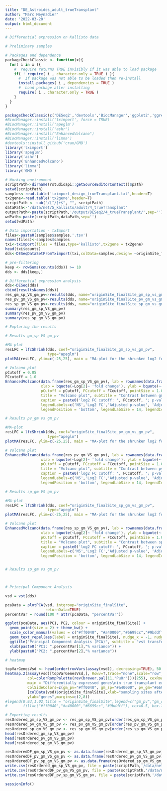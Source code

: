 ---
title: "DE_Astroides_adult_trueTransplant"
author: "Marc Meynadier"
date: '2022-03-20'
output: html_document
---

```{r}
# Differential expression on Kallisto data 

# Preliminary samples 

# Packages and dependence
packageCheckClassic <- function(x){
  for( i in x ){
    #  require returns TRUE invisibly if it was able to load package
    if( ! require( i , character.only = TRUE ) ){
      #  If package was not able to be loaded then re-install
      install.packages( i , dependencies = TRUE )
      #  Load package after installing
      require( i , character.only = TRUE )
    }
  }
}

packageCheckClassic(c('DESeq2','devtools','BiocManager','ggplot2','ggrepel','markdown','RColorBrewer','genefilter','gplots'))
#BiocManager::install('tximport', force = TRUE)
#BiocManager::install('apeglm')
#BiocManager::install('ashr')
#BiocManager::install("EnhancedVolcano")
#BiocManager::install('limma')
#devtools::install_github('cran/GMD')
library('tximport')
library('apeglm')
library('ashr')
library('EnhancedVolcano')
library('limma')
library('GMD')

# Working environment 
scriptPath<-dirname(rstudioapi::getSourceEditorContext()$path)
setwd(scriptPath)
samples<-read.table('tximport_design_trueTransplant.txt',header=T)
tx2gene<-read.table('tx2gene',header=T)
scriptPath <- sub("/[^/]+$", "", scriptPath)
dataPath<-'/data/net/5_kallisto/adult/4_trueTransplant'
outputPath<-paste(scriptPath,'/output/DESeq2/4_trueTransplant/',sep='')
wdPath<-paste(scriptPath,dataPath,sep='')
setwd(wdPath)

# Data importation - txImport
files<-paste0(samples$samples,'.tsv')
names(files)<-samples$samples
txi<-tximport(files = files,type='kallisto',tx2gene = tx2gene)
head(txi$counts)
dds<-DESeqDataSetFromTximport(txi,colData=samples,design= ~originSite_finalSite)

# pre-filtering
keep <- rowSums(counts(dds)) >= 10 
dds <- dds[keep,]

# Differential expression analysis
dds<-DESeq(dds)
cbind(resultsNames(dds))
res_gm_sp_VS_gm_pv<-results(dds, name="originSite_finalSite_gm_sp_vs_gm_pv", alpha = 0.05)
res_pv_gm_VS_gm_pv<-results(dds, name="originSite_finalSite_pv_gm_vs_gm_pv", alpha = 0.05)
res_sp_gm_VS_gm_pv<-results(dds, name="originSite_finalSite_sp_gm_vs_gm_pv", alpha = 0.05)
summary(res_gm_sp_VS_gm_pv)
summary(res_pv_gm_VS_gm_pv)
summary(res_sp_gm_VS_gm_pv)

# Exploring the results

# Results gm_sp VS gm_pv

#MA-plot
resLFC = lfcShrink(dds, coef="originSite_finalSite_gm_sp_vs_gm_pv", 
                   type="apeglm")
plotMA(resLFC, ylim=c(-25,25), main = "MA-plot for the shrunken log2 fold changes")

# Volcano plot
pCutoff = 0.05
FCcutoff = 1.0
EnhancedVolcano(data.frame(res_gm_sp_VS_gm_pv), lab = rownames(data.frame(res_pv_gm_VS_gm_pv)), x = 'log2FoldChange', y = 'padj',
                xlab = bquote(~Log[2]~ 'fold change'), ylab = bquote(~-Log[10]~adjusted~italic(P)),
                pCutoff = pCutoff, FCcutoff = FCcutoff, pointSize = 1.0, labSize = 2.0,
                title = "Volcano plot", subtitle = "Contrast between gm_sp and gm_pv",
                caption = paste0('log2 FC cutoff: ', FCcutoff, '; p-value cutoff: ', pCutoff, '\nTotal = ', nrow(res_gm_sp_VS_gm_pv), ' variables'),
                legendLabels=c('NS','Log2 FC','Adjusted p-value', 'Adjusted p-value & Log2 FC'),
                legendPosition = 'bottom', legendLabSize = 14, legendIconSize = 5.0)

# Results pv_gm vs gm_pv

#MA-plot
resLFC = lfcShrink(dds, coef="originSite_finalSite_pv_gm_vs_gm_pv", 
                   type="apeglm")
plotMA(resLFC, ylim=c(-25,25), main = "MA-plot for the shrunken log2 fold changes")

# Volcano plot
EnhancedVolcano(data.frame(res_pv_gm_VS_gm_pv), lab = rownames(data.frame(res_pv_gm_VS_gm_pv)), x = 'log2FoldChange', y = 'padj',
                xlab = bquote(~Log[2]~ 'fold change'), ylab = bquote(~-Log[10]~adjusted~italic(P)),
                pCutoff = pCutoff, FCcutoff = FCcutoff, pointSize = 1.0, labSize = 2.0,
                title = "Volcano plot", subtitle = "Contrast between pv_gm and gm_pv",
                caption = paste0('log2 FC cutoff: ', FCcutoff, '; p-value cutoff: ', pCutoff, '\nTotal = ', nrow(res_pv_gm_VS_gm_pv), ' variables'),
                legendLabels=c('NS','Log2 FC','Adjusted p-value', 'Adjusted p-value & Log2 FC'),
                legendPosition = 'bottom', legendLabSize = 14, legendIconSize = 5.0)

# Results sp_gm VS gm_pv

#MA-plot
resLFC = lfcShrink(dds, coef="originSite_finalSite_sp_gm_vs_gm_pv", 
                   type="apeglm")
plotMA(resLFC, ylim=c(-25,25), main = "MA-plot for the shrunken log2 fold changes")

# Volcano plot
EnhancedVolcano(data.frame(res_sp_gm_VS_gm_pv), lab = rownames(data.frame(res_pv_gm_VS_gm_pv)), x = 'log2FoldChange', y = 'padj',
                xlab = bquote(~Log[2]~ 'fold change'), ylab = bquote(~-Log[10]~adjusted~italic(P)),
                pCutoff = pCutoff, FCcutoff = FCcutoff, pointSize = 1.0, labSize = 2.0,
                title = "Volcano plot", subtitle = "Contrast between sp_gm and gm_pv",
                caption = paste0('log2 FC cutoff: ', FCcutoff, '; p-value cutoff: ', pCutoff, '\nTotal = ', nrow(res_sp_gm_VS_gm_pv), ' variables'),
                legendLabels=c('NS','Log2 FC','Adjusted p-value', 'Adjusted p-value & Log2 FC'),
                legendPosition = 'bottom', legendLabSize = 14, legendIconSize = 5.0)


# Results sp_gm vs gm_pv



# Principal Component Analysis

vsd = vst(dds)

pcaData = plotPCA(vsd, intgroup="originSite_finalSite", 
                  returnData=TRUE)
percentVar = round(100 * attr(pcaData, "percentVar"))

ggplot(pcaData, aes(PC1, PC2, colour = originSite_finalSite)) + 
  geom_point(size = 2) + theme_bw() + 
  scale_color_manual(values = c("#ff0040", "#a40000","#6699cc","#9bddff")) +
  geom_text_repel(aes(label = originSite_finalSite), nudge_x = -1, nudge_y = 0.2, size = 3) +
  ggtitle("Principal Component Analysis (PCA)", subtitle = "vst transformation") +
  xlab(paste0("PC1: ",percentVar[1],"% variance")) +
  ylab(paste0("PC2: ",percentVar[2],"% variance"))

# heatmap

topVarGenesVsd <- head(order(rowVars(assay(vsd)), decreasing=TRUE), 50 )
heatmap.2(assay(vsd)[topVarGenesVsd,], Rowv=T,trace="none",scale="row",keysize=1, key.par = list(mar=c(3,4,3,0)),
          col=colorRampPalette(rev(brewer.pal(11,"PuOr")))(255), cexRow=0.5, cexCol=0.7, labCol=F,
          main = "Differentially expressed genes\nin true transplant experiment",
          ColSideColors=c(gm_pv="#ff0040", gm_sp="#a40000", pv_gm="#6699cc",sp_gm="#9bddff")
          [colData(vsd)$originSite_finalSite],xlab="sampling sites after transplantation", density.info="none",
          ylab="genes",margins=c(2,8))
#legend(0.93,1.02,title = "originSite_finalSite",legend=c("gm_pv","gm_sp","pv_gm","sp_gm"), 
#       fill=c("#ff0040","#a40000","#6699cc","#9bddff"), cex=0.5, box.lty=1,xpd=T)

# Exporting results
resOrdered_gm_sp_VS_gm_pv <- res_gm_sp_VS_gm_pv[order(res_gm_sp_VS_gm_pv$pvalue),]
resOrdered_pv_gm_VS_gm_pv <- res_pv_gm_VS_gm_pv[order(res_pv_gm_VS_gm_pv$pvalue),]
resOrdered_sp_gm_VS_gm_pv <- res_sp_gm_VS_gm_pv[order(res_sp_gm_VS_gm_pv$pvalue),]
head(resOrdered_gm_sp_VS_gm_pv)
head(resOrdered_pv_gm_VS_gm_pv)
head(resOrdered_sp_gm_VS_gm_pv)

resOrderedDF_gm_sp_VS_gm_pv <- as.data.frame(resOrdered_gm_sp_VS_gm_pv)
resOrderedDF_pv_gm_VS_gm_pv <- as.data.frame(resOrdered_pv_gm_VS_gm_pv)
resOrderedDF_pv_sp_gm_VS_gm_pv <- as.data.frame(resOrdered_sp_gm_VS_gm_pv)
write.csv(resOrdered_gm_sp_VS_gm_pv, file = paste(scriptPath,'/data/net/6_deseq2/adult/DESeq2_results_adult_trueTransplant_gm_sp_vs_gm_pv.csv',sep=''))
write.csv(resOrderedDF_pv_gm_VS_gm_pv, file = paste(scriptPath,'/data/net/6_deseq2/adult/DESeq2_results_adult_trueTransplant_pv_gm_VS_gm_pv.csv',sep=''))
write.csv(resOrderedDF_pv_sp_gm_VS_gm_pv, file = paste(scriptPath,'/data/net/6_deseq2/adult/DESeq2_results_adult_trueTransplant_pv_sp_gm_VS_gm_pv.csv',sep=''))

sessionInfo()
```